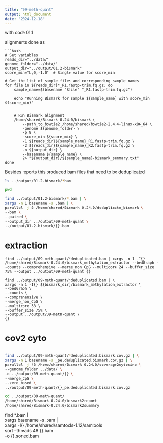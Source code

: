 ```yaml
---
title: "09-meth-quant"
output: html_document
date: "2024-12-18"
---
```



with code 01.1

alignments done as 

```
```bash
# Set variables
reads_dir="../data/"
genome_folder="../data/"
output_dir="../output/01.2-bismark"
score_min="L,0,-1.0"  # Single value for score_min

# Get the list of sample files and corresponding sample names
for file in ${reads_dir}*_R1.fastp-trim.fq.gz; do
    sample_name=$(basename "$file" "_R1.fastp-trim.fq.gz")
    
    echo "Running Bismark for sample ${sample_name} with score_min ${score_min}"

    
    # Run Bismark alignment
    /home/shared/Bismark-0.24.0/bismark \
        --path_to_bowtie2 /home/shared/bowtie2-2.4.4-linux-x86_64 \
        -genome ${genome_folder} \
        -p 8 \
        -score_min ${score_min} \
        -1 ${reads_dir}${sample_name}_R1.fastp-trim.fq.gz \
        -2 ${reads_dir}${sample_name}_R2.fastp-trim.fq.gz \
        -o ${output_dir} \
        --basename ${sample_name} \
        2> "${output_dir}/${sample_name}-bismark_summary.txt"
done
```


Besides reports this produced bam files that need to be deduplicated

```bash
ls ../output/01.2-bismark/*bam
```


```bash
pwd
```




```bash
find ../output/01.2-bismark/*.bam | \
xargs -n 1 basename -s .bam | \
parallel -j 8 /home/shared/Bismark-0.24.0/deduplicate_bismark \
--bam \
--paired \
--output_dir ../output/09-meth-quant \
../output/01.2-bismark/{}.bam
```

# extraction

```
find ../output/09-meth-quant/*deduplicated.bam | xargs -n 1 -I{} /home/shared/Bismark-0.24.0/bismark_methylation_extractor --bedGraph --counts --comprehensive --merge_non_CpG --multicore 24 --buffer_size 75% --output ../output/09-meth-quant {} 
```

```
find ../output/09-meth-quant/*deduplicated.bam | \
xargs -n 1 -I{} ${bismark_dir}/bismark_methylation_extractor \
--bedGraph \
--counts \
--comprehensive \
--merge_non_CpG \
--multicore 38 \
--buffer_size 75% \
--output ../output/09-meth-quant \
{}
```


# cov2 cyto

```bash

```


```bash
find ../output/09-meth-quant/*deduplicated.bismark.cov.gz | \
xargs -n 1 basename -s _pe.deduplicated.bismark.cov.gz | \
parallel -j 48 /home/shared/Bismark-0.24.0/coverage2cytosine \
--genome_folder ../data/ \
-o ../output/09-meth-quant/{} \
--merge_CpG \
--zero_based \
../output/09-meth-quant/{}_pe.deduplicated.bismark.cov.gz
```



```bash
cd ../output/09-meth-quant/
/home/shared/Bismark-0.24.0/bismark2report
/home/shared/Bismark-0.24.0/bismark2summary
```



find *.bam | \
xargs basename -s .bam | \
xargs -I{} /home/shared/samtools-1.12/samtools \
sort --threads 48 {}.bam \
-o {}.sorted.bam
